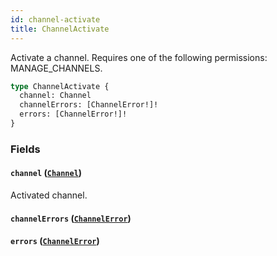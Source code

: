 ```yaml
---
id: channel-activate
title: ChannelActivate
---
```


Activate a channel. Requires one of the following permissions: MANAGE_CHANNELS.

```graphql
type ChannelActivate {
  channel: Channel
  channelErrors: [ChannelError!]!
  errors: [ChannelError!]!
}
```

### Fields

#### `channel` ([`Channel`](../../../developer/api-reference/objects/channel))

Activated channel.

#### `channelErrors` ([`ChannelError`](../../../developer/api-reference/objects/channel-error))

#### `errors` ([`ChannelError`](../../../developer/api-reference/objects/channel-error))
